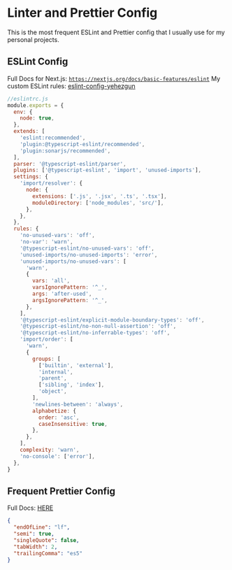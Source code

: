 # Linter and Prettier Config

This is the most frequent ESLint and Prettier config that I usually use for my personal projects.

## ESLint Config

Full Docs for Next.js: [`https://nextjs.org/docs/basic-features/eslint`](https://nextjs.org/docs/basic-features/eslint)
My custom ESLint rules: [eslint-config-yehezgun](https://www.npmjs.com/package/eslint-config-yehezgun)

```js
//eslintrc.js
module.exports = {
  env: {
    node: true,
  },
  extends: [
    'eslint:recommended',
    'plugin:@typescript-eslint/recommended',
    'plugin:sonarjs/recommended',
  ],
  parser: '@typescript-eslint/parser',
  plugins: ['@typescript-eslint', 'import', 'unused-imports'],
  settings: {
    'import/resolver': {
      node: {
        extensions: ['.js', '.jsx', '.ts', '.tsx'],
        moduleDirectory: ['node_modules', 'src/'],
      },
    },
  },
  rules: {
    'no-unused-vars': 'off',
    'no-var': 'warn',
    '@typescript-eslint/no-unused-vars': 'off',
    'unused-imports/no-unused-imports': 'error',
    'unused-imports/no-unused-vars': [
      'warn',
      {
        vars: 'all',
        varsIgnorePattern: '^_',
        args: 'after-used',
        argsIgnorePattern: '^_',
      },
    ],
    '@typescript-eslint/explicit-module-boundary-types': 'off',
    '@typescript-eslint/no-non-null-assertion': 'off',
    '@typescript-eslint/no-inferrable-types': 'off',
    'import/order': [
      'warn',
      {
        groups: [
          ['builtin', 'external'],
          'internal',
          'parent',
          ['sibling', 'index'],
          'object',
        ],
        'newlines-between': 'always',
        alphabetize: {
          order: 'asc',
          caseInsensitive: true,
        },
      },
    ],
    complexity: 'warn',
    'no-console': ['error'],
  },
}
```

## Frequent Prettier Config

Full Docs: [HERE](https://www.npmjs.com/package/prettier)

```json
{
  "endOfLine": "lf",
  "semi": true,
  "singleQuote": false,
  "tabWidth": 2,
  "trailingComma": "es5"
}
```
